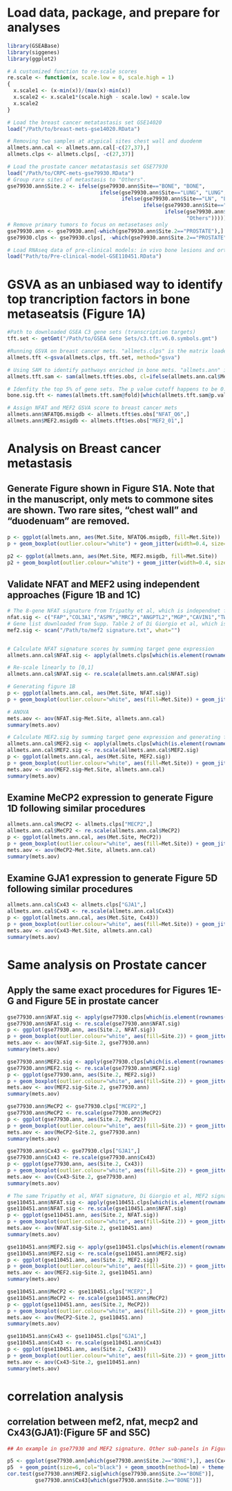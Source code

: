 # Load data, package, and prepare for analyses

```{r}
library(GSEABase) 
library(siggenes)
library(ggplot2)

# A customized function to re-scale scores
re.scale <- function(x, scale.low = 0, scale.high = 1)
{
  x.scale1 <- (x-min(x))/(max(x)-min(x))
  x.scale2 <- x.scale1*(scale.high - scale.low) + scale.low
  x.scale2
}

# Load the breast cancer metatastasis set GSE14020
load("/Path/to/breast-mets-gse14020.RData") 

# Removing two samples at atypical sites chest wall and duodenm
allmets.ann.cal <- allmets.ann.cal[-c(27,37),]
allmets.clps <- allmets.clps[, -c(27,37)]

# Load the prostate cancer metatastasis set GSE77930
load("/Path/to/CRPC-mets-gse79930.RData")
# Group rare sites of metastasis to "Others".
gse79930.ann$Site.2 <- ifelse(gse79930.ann$Site=="BONE", "BONE", 
                              ifelse(gse79930.ann$Site=="LUNG", "LUNG",
                                     ifelse(gse79930.ann$Site=="LN", "LN",
                                            ifelse(gse79930.ann$Site=="LIVER", "LIVER",
                                                   ifelse(gse79930.ann$Site=="PROSTATE", "PROSTATE",
                                                          "Others")))))
# Remove primary tumors to focus on metasetases only
gse79930.ann <- gse79930.ann[-which(gse79930.ann$Site.2=="PROSTATE"),]
gse79930.clps <- gse79930.clps[, -which(gse79930.ann$Site.2=="PROSTATE")]

# Load RNAseq data of pre-clinical models: in vivo bone lesions and orthotopic tumors
load("Path/to/Pre-clinical-model-GSE110451.RData")
```



# GSVA as an unbiased way to identify top trancription factors in bone metaseatsis (Figure 1A)

```{r}
#Path to downloaded GSEA C3 gene sets (transcription targets)
tft.set <- getGmt("/Path/to/GSEA Gene Sets/c3.tft.v6.0.symbols.gmt") 

#Running GSVA on breast cancer mets. "allmets.clps" is the matrix loaded from "breast-mets-gse14020.RData" containing breast cancer metastasis dataset with redundant probes averaged.
allmets.tft <-gsva(allmets.clps, tft.set, method="gsva") 

# Using SAM to identify pathways enriched in bone mets. "allmets.ann" is the data.frame containing site infor loaded from "breast-mets-gse14020.RData".
allmets.tft.sam <- sam(allmets.tft$es.obs, cl=ifelse(allmets.ann.cal$Met.Site=="Bone", 1, 0)) 

# Idenfity the top 5% of gene sets. The p value cutoff happens to be 0.00005
bone.sig.tft <- names(allmets.tft.sam@fold)[which(allmets.tft.sam@p.value < 0.00005)]

# Assign NFAT and MEF2 GSVA score to breast cancer mets
allmets.ann$NFATQ6.msigdb <- allmets.tft$es.obs["NFAT_Q6",]
allmets.ann$MEF2.msigdb <- allmets.tft$es.obs["MEF2_01",]
```



# Analysis on Breast cancer metastasis

## Generate Figure shown in Figure S1A. Note that in the manuscript, only mets to commone sites are shown. Two rare sites, "chest wall" and "duodenuam" are removed.

```{r}
p <- ggplot(allmets.ann, aes(Met.Site, NFATQ6.msigdb, fill=Met.Site))
p + geom_boxplot(outlier.colour="white") + geom_jitter(width=0.4, size=4, col="dark grey") + theme(panel.grid.major = element_blank(), axis.line.x = element_line(size=0.5, colour="black"), axis.line.y = element_line(size=0.5, colour="black"), panel.grid.minor=element_blank(), panel.background=element_blank(), axis.text.x=element_text(colour="black", size=14), axis.text.y=element_text(colour="black", size=14), text=element_text(size=16))

p2 <- ggplot(allmets.ann, aes(Met.Site, MEF2.msigdb, fill=Met.Site))
p2 + geom_boxplot(outlier.colour="white") + geom_jitter(width=0.4, size=4, col="dark grey") + theme(panel.grid.major = element_blank(), axis.line.x = element_line(size=0.5, colour="black"), axis.line.y = element_line(size=0.5, colour="black"), panel.grid.minor=element_blank(), panel.background=element_blank(), axis.text.x=element_text(colour="black", size=14), axis.text.y=element_text(colour="black", size=14), text=element_text(size=16))
```


## Validate NFAT and MEF2 using independent approaches (Figure 1B and 1C)

```{r}
# The 8-gene NFAT signature from Tripathy et al, which is independnet from NFAT target genes defined in MSigDB
nfat.sig <- c("FAP","COL3A1","ASPN","MRC2","ANGPTL2","MGP","CAVIN1","TWIST1")
# Gene list downloaded from Supp. Table 2 of Di Giorgio et al, which is independnet from NFAT target genes defined in MSigDB
mef2.sig <- scan("/Path/to/mef2 signature.txt", what="") 


# Calculate NFAT signature scores by summing target gene expression
allmets.ann.cal$NFAT.sig <- apply(allmets.clps[which(is.element(rownames(allmets.clps), nfat.sig)),], 2, sum)

# Re-scale linearly to [0,1]
allmets.ann.cal$NFAT.sig <- re.scale(allmets.ann.cal$NFAT.sig)

# Generating figure 1B
p <- ggplot(allmets.ann.cal, aes(Met.Site, NFAT.sig)) 
p + geom_boxplot(outlier.colour="white", aes(fill=Met.Site)) + geom_jitter(width=0.4, size=4, col="dark grey") + theme(panel.grid.major = element_blank(), axis.line.x = element_line(size=0.5, colour="black"), axis.line.y = element_line(size=0.5, colour="black"), panel.grid.minor=element_blank(), panel.background=element_blank(), axis.text.x=element_text(colour="black", size=14), axis.text.y=element_text(colour="black", size=14), text=element_text(size=16))

# ANOVA 
mets.aov <- aov(NFAT.sig~Met.Site, allmets.ann.cal)
summary(mets.aov)

# Calculate MEF2.sig by summing target gene expression and generating figure 1C following similar procedures
allmets.ann.cal$MEF2.sig <- apply(allmets.clps[which(is.element(rownames(allmets.clps), mef2.sig)),], 2, sum)
allmets.ann.cal$MEF2.sig <- re.scale(allmets.ann.cal$MEF2.sig)
p <- ggplot(allmets.ann.cal, aes(Met.Site, MEF2.sig)) 
p + geom_boxplot(outlier.colour="white", aes(fill=Met.Site)) + geom_jitter(width=0.4, size=4, col="dark grey") + theme(panel.grid.major = element_blank(), axis.line.x = element_line(size=0.5, colour="black"), axis.line.y = element_line(size=0.5, colour="black"), panel.grid.minor=element_blank(), panel.background=element_blank(), axis.text.x=element_text(colour="black", size=14), axis.text.y=element_text(colour="black", size=14), text=element_text(size=16))
mets.aov <- aov(MEF2.sig~Met.Site, allmets.ann.cal)
summary(mets.aov)
```


## Examine MeCP2 expression to generate Figure 1D following similar procedures

```{r}
allmets.ann.cal$MeCP2 <- allmets.clps["MECP2",]
allmets.ann.cal$MeCP2 <- re.scale(allmets.ann.cal$MeCP2)
p <- ggplot(allmets.ann.cal, aes(Met.Site, MeCP2)) 
p + geom_boxplot(outlier.colour="white", aes(fill=Met.Site)) + geom_jitter(width=0.4, size=4, col="dark grey") + theme(panel.grid.major = element_blank(), axis.line.x = element_line(size=0.5, colour="black"), axis.line.y = element_line(size=0.5, colour="black"), panel.grid.minor=element_blank(), panel.background=element_blank(), axis.text.x=element_text(colour="black", size=14), axis.text.y=element_text(colour="black", size=14), text=element_text(size=16))
mets.aov <- aov(MeCP2~Met.Site, allmets.ann.cal)
summary(mets.aov)
```


## Examine GJA1 expression to generate Figure 5D following similar procedures

```{r}
allmets.ann.cal$Cx43 <- allmets.clps["GJA1",]
allmets.ann.cal$Cx43 <- re.scale(allmets.ann.cal$Cx43)
p <- ggplot(allmets.ann.cal, aes(Met.Site, Cx43)) 
p + geom_boxplot(outlier.colour="white", aes(fill=Met.Site)) + geom_jitter(width=0.4, size=4, col="dark grey") + theme(panel.grid.major = element_blank(), axis.line.x = element_line(size=0.5, colour="black"), axis.line.y = element_line(size=0.5, colour="black"), panel.grid.minor=element_blank(), panel.background=element_blank(), axis.text.x=element_text(colour="black", size=14), axis.text.y=element_text(colour="black", size=14), text=element_text(size=16))
mets.aov <- aov(Cx43~Met.Site, allmets.ann.cal)
summary(mets.aov)
```



# Same analysis on Prostate cancer

## Apply the same exact procedures for Figures 1E-G and Figure 5E in prostate cancer

```{r}
gse77930.ann$NFAT.sig <- apply(gse77930.clps[which(is.element(rownames(gse77930.clps), nfat.sig)),], 2, sum)
gse77930.ann$NFAT.sig <- re.scale(gse77930.ann$NFAT.sig)
p <- ggplot(gse77930.ann, aes(Site.2, NFAT.sig)) 
p + geom_boxplot(outlier.colour="white", aes(fill=Site.2)) + geom_jitter(width=0.4, size=4, col="dark grey") + theme(panel.grid.major = element_blank(), axis.line.x = element_line(size=0.5, colour="black"), axis.line.y = element_line(size=0.5, colour="black"), panel.grid.minor=element_blank(), panel.background=element_blank(), axis.text.x=element_text(colour="black", size=14), axis.text.y=element_text(colour="black", size=14), text=element_text(size=16))
mets.aov <- aov(NFAT.sig~Site.2, gse77930.ann)
summary(mets.aov)

gse77930.ann$MEF2.sig <- apply(gse77930.clps[which(is.element(rownames(gse77930.clps), mef2.sig)),], 2, sum)
gse77930.ann$MEF2.sig <- re.scale(gse77930.ann$MEF2.sig)
p <- ggplot(gse77930.ann, aes(Site.2, MEF2.sig)) 
p + geom_boxplot(outlier.colour="white", aes(fill=Site.2)) + geom_jitter(width=0.4, size=4, col="dark grey") + theme(panel.grid.major = element_blank(), axis.line.x = element_line(size=0.5, colour="black"), axis.line.y = element_line(size=0.5, colour="black"), panel.grid.minor=element_blank(), panel.background=element_blank(), axis.text.x=element_text(colour="black", size=14), axis.text.y=element_text(colour="black", size=14), text=element_text(size=16))
mets.aov <- aov(MEF2.sig~Site.2, gse77930.ann)
summary(mets.aov)

gse77930.ann$MeCP2 <- gse77930.clps["MCEP2",]
gse77930.ann$MeCP2 <- re.scale(gse77930.ann$MeCP2)
p <- ggplot(gse77930.ann, aes(Site.2, MeCP2)) 
p + geom_boxplot(outlier.colour="white", aes(fill=Site.2)) + geom_jitter(width=0.4, size=4, col="dark grey") + theme(panel.grid.major = element_blank(), axis.line.x = element_line(size=0.5, colour="black"), axis.line.y = element_line(size=0.5, colour="black"), panel.grid.minor=element_blank(), panel.background=element_blank(), axis.text.x=element_text(colour="black", size=14), axis.text.y=element_text(colour="black", size=14), text=element_text(size=16))
mets.aov <- aov(MeCP2~Site.2, gse77930.ann)
summary(mets.aov)

gse77930.ann$Cx43 <- gse77930.clps["GJA1",]
gse77930.ann$Cx43 <- re.scale(gse77930.ann$Cx43)
p <- ggplot(gse77930.ann, aes(Site.2, Cx43)) 
p + geom_boxplot(outlier.colour="white", aes(fill=Site.2)) + geom_jitter(width=0.4, size=4, col="dark grey") + theme(panel.grid.major = element_blank(), axis.line.x = element_line(size=0.5, colour="black"), axis.line.y = element_line(size=0.5, colour="black"), panel.grid.minor=element_blank(), panel.background=element_blank(), axis.text.x=element_text(colour="black", size=14), axis.text.y=element_text(colour="black", size=14), text=element_text(size=16))
mets.aov <- aov(Cx43~Site.2, gse77930.ann)
summary(mets.aov)

# The same Tripathy et al, NFAT signature, Di Giorgio et al, MEF2 signature, MeCP2, and GJA1 expression in GSE110451, the pre-clinical models, Figure 2B and 4B
gse110451.ann$NFAT.sig <- apply(gse110451.clps[which(is.element(rownames(gse110451.clps), nfat.sig)),], 2, sum)
gse110451.ann$NFAT.sig <- re.scale(gse110451.ann$NFAT.sig)
p <- ggplot(gse110451.ann, aes(Site.2, NFAT.sig)) 
p + geom_boxplot(outlier.colour="white", aes(fill=Site.2)) + geom_jitter(width=0.4, size=4, col="dark grey") + theme(panel.grid.major = element_blank(), axis.line.x = element_line(size=0.5, colour="black"), axis.line.y = element_line(size=0.5, colour="black"), panel.grid.minor=element_blank(), panel.background=element_blank(), axis.text.x=element_text(colour="black", size=14), axis.text.y=element_text(colour="black", size=14), text=element_text(size=16))
mets.aov <- aov(NFAT.sig~Site.2, gse110451.ann)
summary(mets.aov)

gse110451.ann$MEF2.sig <- apply(gse110451.clps[which(is.element(rownames(gse110451.clps), mef2.sig)),], 2, sum)
gse110451.ann$MEF2.sig <- re.scale(gse110451.ann$MEF2.sig)
p <- ggplot(gse110451.ann, aes(Site.2, MEF2.sig)) 
p + geom_boxplot(outlier.colour="white", aes(fill=Site.2)) + geom_jitter(width=0.4, size=4, col="dark grey") + theme(panel.grid.major = element_blank(), axis.line.x = element_line(size=0.5, colour="black"), axis.line.y = element_line(size=0.5, colour="black"), panel.grid.minor=element_blank(), panel.background=element_blank(), axis.text.x=element_text(colour="black", size=14), axis.text.y=element_text(colour="black", size=14), text=element_text(size=16))
mets.aov <- aov(MEF2.sig~Site.2, gse110451.ann)
summary(mets.aov)

gse110451.ann$MeCP2 <- gse110451.clps["MCEP2",]
gse110451.ann$MeCP2 <- re.scale(gse110451.ann$MeCP2)
p <- ggplot(gse110451.ann, aes(Site.2, MeCP2)) 
p + geom_boxplot(outlier.colour="white", aes(fill=Site.2)) + geom_jitter(width=0.4, size=4, col="dark grey") + theme(panel.grid.major = element_blank(), axis.line.x = element_line(size=0.5, colour="black"), axis.line.y = element_line(size=0.5, colour="black"), panel.grid.minor=element_blank(), panel.background=element_blank(), axis.text.x=element_text(colour="black", size=14), axis.text.y=element_text(colour="black", size=14), text=element_text(size=16))
mets.aov <- aov(MeCP2~Site.2, gse110451.ann)
summary(mets.aov)

gse110451.ann$Cx43 <- gse110451.clps["GJA1",]
gse110451.ann$Cx43 <- re.scale(gse110451.ann$Cx43)
p <- ggplot(gse110451.ann, aes(Site.2, Cx43)) 
p + geom_boxplot(outlier.colour="white", aes(fill=Site.2)) + geom_jitter(width=0.4, size=4, col="dark grey") + theme(panel.grid.major = element_blank(), axis.line.x = element_line(size=0.5, colour="black"), axis.line.y = element_line(size=0.5, colour="black"), panel.grid.minor=element_blank(), panel.background=element_blank(), axis.text.x=element_text(colour="black", size=14), axis.text.y=element_text(colour="black", size=14), text=element_text(size=16))
mets.aov <- aov(Cx43~Site.2, gse110451.ann)
summary(mets.aov)
```


# correlation analysis

## correlation between mef2, nfat, mecp2 and Cx43(GJA1):(Figure 5F and S5C)

```{r}
## An example in gse77930 and MEF2 signature. Other sub-panels in Figure 5F and S5C can be reproduced by replacing gse77930 with other datasets, and MEF2.sig with NFAT.sig or MeCP2. 

p5 <- ggplot(gse77930.ann[which(gse77930.ann$Site.2=="BONE"),], aes(Cx43, MEF2.sig)) 
p5  + geom_point(size=6, col="black") + geom_smooth(method=lm) + theme(panel.grid.major = element_blank(), axis.line.x = element_line(size=0.5, colour="black"), axis.line.y = element_line(size=0.5, colour="black"), panel.grid.minor=element_blank(), panel.background=element_blank(), axis.text.x=element_text(colour="black", size=14), axis.text.y=element_text(colour="black", size=14), text=element_text(size=16))
cor.test(gse77930.ann$MEF2.sig[which(gse77930.ann$Site.2=="BONE")], 
         gse77930.ann$Cx43[which(gse77930.ann$Site.2=="BONE")])
```

